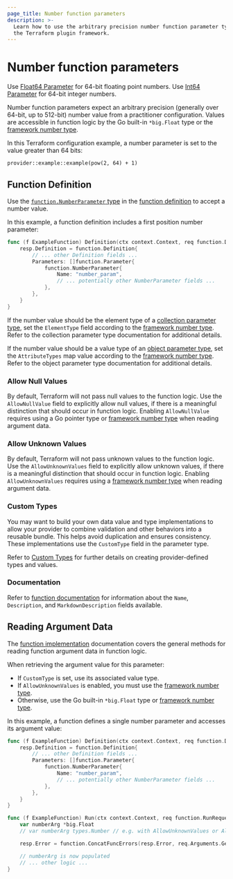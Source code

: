 ```yaml
---
page_title: Number function parameters
description: >-
  Learn how to use the arbitrary precision number function parameter type with
  the Terraform plugin framework.
---
```


# Number function parameters

<Tip>

Use [Float64 Parameter](/terraform/plugin/framework/functions/parameters/float64) for 64-bit floating point numbers. Use [Int64 Parameter](/terraform/plugin/framework/functions/parameters/int64) for 64-bit integer numbers.

</Tip>

Number function parameters expect an arbitrary precision (generally over 64-bit, up to 512-bit) number value from a practitioner configuration. Values are accessible in function logic by the Go built-in `*big.Float` type or the [framework number type](/terraform/plugin/framework/handling-data/types/number).

In this Terraform configuration example, a number parameter is set to the value greater than 64 bits:

```hcl
provider::example::example(pow(2, 64) + 1)
```

## Function Definition

Use the [`function.NumberParameter` type](https://pkg.go.dev/github.com/hashicorp/terraform-plugin-framework/function#NumberParameter) in the [function definition](/terraform/plugin/framework/functions/implementation#definition-method) to accept a number value.

In this example, a function definition includes a first position number parameter:

```go
func (f ExampleFunction) Definition(ctx context.Context, req function.DefinitionRequest, resp *function.DefinitionResponse) {
    resp.Definition = function.Definition{
        // ... other Definition fields ...
        Parameters: []function.Parameter{
            function.NumberParameter{
                Name: "number_param",
                // ... potentially other NumberParameter fields ...
            },
        },
    }
}
```

If the number value should be the element type of a [collection parameter type](/terraform/plugin/framework/functions/parameters#collection-parameter-types), set the `ElementType` field according to the [framework number type](/terraform/plugin/framework/handling-data/types/number). Refer to the collection parameter type documentation for additional details.

If the number value should be a value type of an [object parameter type](/terraform/plugin/framework/functions/parameters#object-parameter-type), set the `AttributeTypes` map value according to the [framework number type](/terraform/plugin/framework/handling-data/types/number). Refer to the object parameter type documentation for additional details.

### Allow Null Values

By default, Terraform will not pass null values to the function logic. Use the `AllowNullValue` field to explicitly allow null values, if there is a meaningful distinction that should occur in function logic. Enabling `AllowNullValue` requires using a Go pointer type or [framework number type](/terraform/plugin/framework/handling-data/types/number) when reading argument data.

### Allow Unknown Values

By default, Terraform will not pass unknown values to the function logic. Use the `AllowUnknownValues` field to explicitly allow unknown values, if there is a meaningful distinction that should occur in function logic. Enabling `AllowUnknownValues` requires using a [framework number type](/terraform/plugin/framework/handling-data/types/number) when reading argument data.

### Custom Types

You may want to build your own data value and type implementations to allow your provider to combine validation and other behaviors into a reusable bundle. This helps avoid duplication and ensures consistency. These implementations use the `CustomType` field in the parameter type.

Refer to [Custom Types](/terraform/plugin/framework/handling-data/types/custom) for further details on creating provider-defined types and values.

### Documentation

Refer to [function documentation](/terraform/plugin/framework/functions/documentation) for information about the `Name`, `Description`, and `MarkdownDescription` fields available.

## Reading Argument Data

The [function implementation](/terraform/plugin/framework/functions/implementation) documentation covers the general methods for reading function argument data in function logic.

When retrieving the argument value for this parameter:

* If `CustomType` is set, use its associated value type.
* If `AllowUnknownValues` is enabled, you must use the [framework number type](/terraform/plugin/framework/handling-data/types/number).
* Otherwise, use the Go built-in `*big.Float` type or [framework number type](/terraform/plugin/framework/handling-data/types/number).

In this example, a function defines a single number parameter and accesses its argument value:

```go
func (f ExampleFunction) Definition(ctx context.Context, req function.DefinitionRequest, resp *function.DefinitionResponse) {
    resp.Definition = function.Definition{
        // ... other Definition fields ...
        Parameters: []function.Parameter{
            function.NumberParameter{
                Name: "number_param",
                // ... potentially other NumberParameter fields ...
            },
        },
    }
}

func (f ExampleFunction) Run(ctx context.Context, req function.RunRequest, resp *function.RunResponse) {
    var numberArg *big.Float
    // var numberArg types.Number // e.g. with AllowUnknownValues or AllowNullValue

    resp.Error = function.ConcatFuncErrors(resp.Error, req.Arguments.Get(ctx, &numberArg))

    // numberArg is now populated
    // ... other logic ...
}
```
